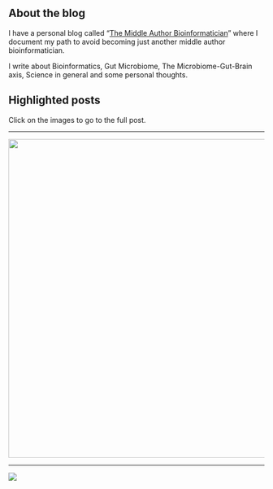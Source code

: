 ## **About the blog** {style="white"}

I have a personal blog called "[The Middle Author Bioinformatician](https://bvalderrama.substack.com/)" where I document my path to avoid becoming just another middle author bioinformatician.

I write about Bioinformatics, Gut Microbiome, The Microbiome-Gut-Brain axis, Science in general and some personal thoughts.

## Highlighted posts

Click on the images to go to the full post.

------------------------------------------------------------------------

[![](images/clipboard-478560109.png){width="627"}](https://bvalderrama.substack.com/p/common-limitations-of-gut-microbiome)

------------------------------------------------------------------------

[![](images/clipboard-2725081454.png)](https://bvalderrama.substack.com/p/when-good-science-goes-wrong-how)
